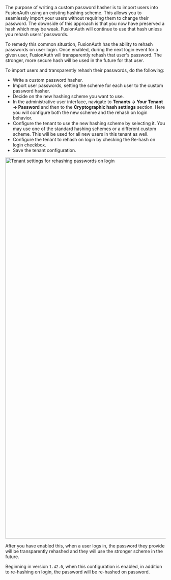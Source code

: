 
The purpose of writing a custom password hasher is to import users into FusionAuth using an existing hashing scheme. This allows you to seamlessly import your users without requiring them to change their password. The downside of this approach is that you now have preserved a hash which may be weak. FusionAuth will continue to use that hash unless you rehash users' passwords. 

To remedy this common situation, FusionAuth has the ability to rehash passwords on user login. Once enabled, during the next login event for a given user, FusionAuth will transparently rehash that user's password. The stronger, more secure hash will be used in the future for that user. 

To import users and transparently rehash their passwords, do the following:

* Write a custom password hasher.
* Import user passwords, setting the scheme for each user to the custom password hasher.
* Decide on the new hashing scheme you want to use.
* In the administrative user interface, navigate to <strong>Tenants -> Your Tenant -> Password</strong> and then to the <strong>Cryptographic hash settings</strong> section. Here you will configure both the new scheme and the rehash on login behavior.
* Configure the tenant to use the new hashing scheme by selecting it. You may use one of the standard hashing schemes or a different custom scheme. This will be used for all new users in this tenant as well.
* Configure the tenant to rehash on login by checking the <InlineField>Re-hash on login</InlineField> checkbox.
* Save the tenant configuration.

<img src="/img/docs/extend/code/password-hashes/rehashing-passwords-on-login.png" alt="Tenant settings for rehashing passwords on login" width="1200" role="top-cropped" />

After you have enabled this, when a user logs in, the password they provide will be transparently rehashed and they will use the stronger scheme in the future.

Beginning in version `1.42.0`, when this configuration is enabled, in addition to re-hashing on login, the password will be re-hashed on password.

